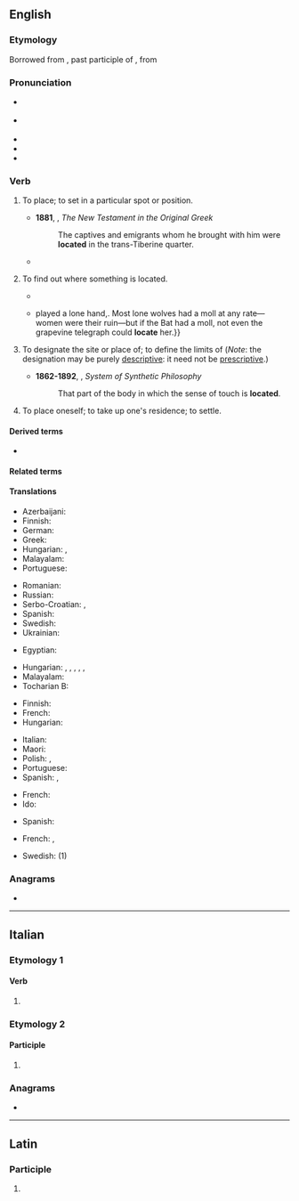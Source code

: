 ==English==

===Etymology===
{{root|en|ine-pro|*stel-}}
Borrowed from {{bor|en|la|locātus}}, past participle of {{m|la|loco||to place}}, from {{m|la|locus||place}}

===Pronunciation===
* {{a|RP}} {{IPA|en|/ləʊˈkeɪt/|/ləˈkeɪt/}}
* {{a|GA}} {{IPA|en|/ˈloʊkeɪt/|/loʊˈkeɪt/}}
* {{audio|en|en-us-locate.ogg|Audio (US)}}
* {{rhymes|en|eɪt}}
* {{hyphenation|en|lo|cate}}

===Verb===
{{en-verb}}

# {{lb|en|transitive}} To place; to set in a particular spot or position.
#* '''1881''', {{w|Brooke Foss Westcott}}, ''The New Testament in the Original Greek''
#*: The captives and emigrants whom he brought with him were '''located''' in the trans-Tiberine quarter.
#* {{quote-journal|en|date=2013-06-22|volume=407|issue=8841|page=68|magazine={{w|The Economist}}| title=[http://www.economist.com/news/finance-and-economics/21579860-g8-pledges-tackle-three-ts-t-time T time]| passage=The ability to shift profits to low-tax countries by '''locating''' intellectual property in them, which is then licensed to related businesses in high-tax countries, is often assumed to be the preserve of high-tech companies.}}
# {{lb|en|transitive}} To find out where something is located.
#* {{quote-journal|en|year=2013|month=May-June|author=Kevin Heng| volume=101| issue=3| page=184| magazine={{w|American Scientist}}| title=[http://www.americanscientist.org/issues/pub/2013/3/why-does-nature-form-exoplanets-easily Why Does Nature Form Exoplanets Easily?]| passage=In the past two years, NASA’s Kepler Space Telescope has '''located''' nearly 3,000 exoplanet candidates ranging from sub-Earth-sized minions to gas giants that dwarf our own Jupiter. Their densities range from that of styrofoam to iron.}}
#* {{RQ:Rinehart Hopwood Bat|I|01|passage=The Bat—they called him the Bat.{{nb...}}. He{{...}}played a lone hand,{{nb...}}. Most lone wolves had a moll at any rate—women were their ruin—but if the Bat had a moll, not even the grapevine telegraph could '''locate''' her.}}
# {{lb|en|transitive}} To designate the site or place of; to define the limits of (''Note'': the designation may be purely [[descriptive]]: it need not be [[prescriptive]].)
#: {{ux|en|The council must '''locate''' the new hospital}}
#: {{ux|en|to '''locate''' a mining claim}}
#: {{ux|en|to '''locate''' (the land granted by) a land warrant}}
#* '''1862-1892''', {{w|Herbert Spencer}}, ''System of Synthetic Philosophy''
#*: That part of the body in which the sense of touch is '''located'''.
# {{lb|en|intransitive|colloquial}} To place oneself; to take up one's residence; to settle.
#: {{rfex|en|intransitive}}

====Derived terms====
* {{l|en|co-locate}}

====Related terms====
{{col4|en
|local
|locus
|locality
|localization
|localize
|location
|locator
}}

====Translations====
{{trans-top|to place; to set in a particular spot or position}}
* Azerbaijani: {{t+|az|yerləşdirmək}}
* Finnish: {{t+|fi|sijoittaa}}
* German: {{t+|de|orten}}
* Greek: {{t+|el|εντοπίζω}}
* Hungarian: {{t+|hu|helyez}}, {{t+|hu|elhelyez}}
* Malayalam: {{t+|ml|സ്ഥാപിക്കുക}}
* Portuguese: {{t+|pt|localizar}}
{{trans-mid}}
* Romanian: {{t+|ro|poziționa}}
* Russian: {{t+|ru|помести́ть}}
* Serbo-Croatian: {{t+|sh|smestiti}}, {{t+|sh|smjestiti}}
* Spanish: {{t+|es|ubicar}}
* Swedish: {{t+|sv|placera}}
* Ukrainian: {{t|uk|розташо́вувати}}
{{trans-bottom}}

{{trans-top|to learn where something is located}}
* Egyptian: {{t-egy|gmj|h=gm-m}}
{{trans-mid}}
* Hungarian: {{t+|hu|talál}}, {{t+|hu|megtalál}}, {{t+|hu|lel}}, {{t|hu|fellel}}, {{t+|hu|felderít}}, {{t|hu|előkerít}}
* Malayalam: {{t+|ml|സ്ഥാപിക്കുക}}
* Tocharian B: {{t|txb|kälp-}}
{{trans-bottom}}

{{trans-top|designate the site or place of}}
* Finnish: {{t+|fi|sijoittaa}}
* French: {{t+|fr|localiser}}
* Hungarian: {{t|hu|[[hely|helyét]]/​[[helyzet|helyzetét]]​/​[[hollét|hollétét]] [[megállapít]]ja​/​[[meghatároz]]za}}
{{trans-mid}}
* Italian: {{t+|it|localizzare}}
* Maori: {{t|mi|tautohu pūwāhi}}
* Polish: {{t|pl|namierzać|impf}}, {{t|pl|lokalizować|impf}}
* Portuguese: {{t+|pt|localizar}}
* Spanish: {{t+|es|ubicar}}, {{t+|es|localizar}}
{{trans-bottom}}

{{trans-top|(intransitive) to place oneself; to take up one's residence; to settle}}
* French: {{t+|fr|se poser}}
* Ido: {{t|io|lok-izar}}
{{trans-mid}}
* Spanish: {{t+|es|asentar}} {{qualifier|pronominal}}
{{trans-bottom}}

{{checktrans-top}}
* French: {{t+check|fr|situer}}, {{t+check|fr|placer}}
{{trans-mid}}
* Swedish: {{t+check|sv|placera}} (1)
{{trans-bottom}}

===Anagrams===
* {{anagrams|en|a=acelot|Alecto|acetol|coleta}}

----

==Italian==

===Etymology 1===

====Verb====
{{head|it|verb form}}

# {{inflection of|it|locare||2|p|pres|indc|;|2|p|impr}}

===Etymology 2===

====Participle====
{{head|it|past participle form|g=f-p}}

# {{feminine plural of|it|locato}}

===Anagrams===
* {{anagrams|it|a=acelot|celato|colate|cotale}}

----

==Latin==

===Participle===
{{la-part-form|locāte}}

# {{inflection of|la|locātus||voc|m|s}}